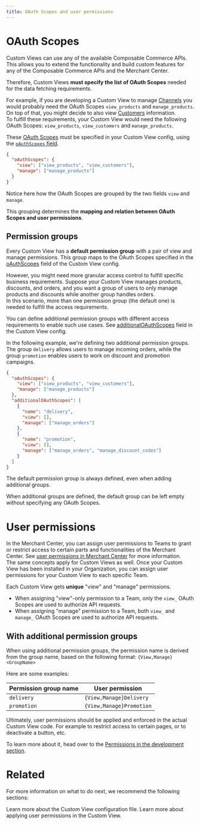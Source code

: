 ```yaml
---
title: OAuth Scopes and user permissions
---
```


# OAuth Scopes

Custom Views can use any of the available Composable Commerce APIs. This allows you to extend the functionality and build custom features for any of the Composable Commerce APIs and the Merchant Center.

Therefore, Custom Views **must specify the list of OAuth Scopes** needed for the data fetching requirements.

For example, if you are developing a Custom View to manage [Channels](https://docs.commercetools.com/api/projects/channels) you would probably need the OAuth Scopes `view_products` and `manage_products`. On top of that, you might decide to also view [Customers](https://docs.commercetools.com/api/projects/customers) information.<br />
To fulfill these requirements, your Custom View would need the following OAuth Scopes: `view_products`, `view_customers` and `manage_products`.

These [OAuth Scopes](https://docs.commercetools.com/api/scopes) must be specified in your Custom View config, using the [`oAuthScopes` field](/api-reference/custom-view-config#oauthscopes).

```json title="custom-view-config.json"
{
  "oAuthScopes": {
    "view": ["view_products", "view_customers"],
    "manage": ["manage_products"]
  }
}
```

Notice here how the OAuth Scopes are grouped by the two fields `view` and `manage`.

This grouping determines the **mapping and relation between OAuth Scopes and user permissions**.

## Permission groups

Every Custom View has a **default permission group** with a pair of view and manage permissions. This group maps to the OAuth Scopes specified in the [oAuthScopes](/api-reference/custom-view-config#oauthscopes) field of the Custom View config.

However, you might need more granular access control to fulfill specific business requirements. Suppose your Custom View manages products, discounts, and orders, and you want a group of users to only manage products and discounts while another group handles orders.<br />
In this scenario, more than one permission group (the default one) is needed to fulfill the access requirements.

You can define additional permission groups with different access requirements to enable such use cases. See [additionalOAuthScopes](/api-reference/custom-view-config#additionaloauthscopes) field in the Custom View config.

In the following example, we're defining two additional permission groups. The group `delivery` allows users to manage incoming orders, while the group `promotion` enables users to work on discount and promotion campaigns.

```json title="custom-view-config.json" highlightLines="6-17"
{
  "oAuthScopes": {
    "view": ["view_products", "view_customers"],
    "manage": ["manage_products"]
  },
  "additionalOAuthScopes": [
    {
      "name": "delivery",
      "view": [],
      "manage": ["manage_orders"]
    },
    {
      "name": "promotion",
      "view": [],
      "manage": ["manage_orders", "manage_discount_codes"]
    }
  ]
}
```

<Info>

The default permission group is always defined, even when adding additional groups.

When additional groups are defined, the default group can be left empty without specifying any OAuth Scopes.

</Info>

# User permissions

In the Merchant Center, you can assign user permissions to Teams to grant or restrict access to certain parts and functionalities of the Merchant Center. See [user permissions in Merchant Center](https://docs.commercetools.com/merchant-center/user-permissions) for more information.<br />
The same concepts apply for Custom Views as well. Once your Custom View has been installed in your Organization, you can assign user permissions for your Custom View to each specific Team.

Each Custom View gets **unique** "view" and "manage" permissions.

* When assigning "view"-only permission to a Team, only the `view_` OAuth Scopes are used to authorize API requests.
* When assigning "manage" permission to a Team, both `view_` and `manage_` OAuth Scopes are used to authorize API requests.

## With additional permission groups

When using additional permission groups, the permission name is derived from the group name, based on the following format: `{View,Manage}<GroupName>`

Here are some examples:

| Permission group name | User permission |
| --- | --- |
| `delivery` | `{View,Manage}Delivery` |
| `promotion` | `{View,Manage}Promotion` |

Ultimately, user permissions should be applied and enforced in the actual Custom View code. For example to restrict access to certain pages, or to deactivate a button, etc.

To learn more about it, head over to the [Permissions in the development section](/development/permissions).

# Related

For more information on what to do next, we recommend the following sections:

<Cards smallTitle clickable>
  <Card
    title="Application Config"
    href="/api-reference/custom-view-config"
  >
    Learn more about the Custom View configuration file.
  </Card>
  <Card
    title="Applying user permissions"
    href="/development/permissions"
  >
    Learn more about applying user permissions in the Custom View.
  </Card>
</Cards>
